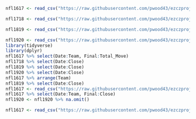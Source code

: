 ```r
nfl1617 <- read_csv("https://raw.githubusercontent.com/pwood43/ezczproject/master/nfl%20odds%202016-17.csv")

nfl1718 <- read_csv("https://raw.githubusercontent.com/pwood43/ezczproject/master/nfl%20odds%202017-18.csv")

nfl1819 <- read_csv("https://raw.githubusercontent.com/pwood43/ezczproject/master/nfl%20odds%202018-19.csv")

nfl1920 <- read_csv("https://raw.githubusercontent.com/pwood43/ezczproject/master/nfl%20odds%202019-20.csv")
library(tidyverse)
library(dplyr)
nfl1617 %>% select(Date:Team, Final:Total_Move)
nfl1718 %>% select(Date:Close)
nfl1819 %>% select(Date:Close)
nfl1920 %>% select(Date:Close)
nfl1617 %>% arrange(Team)
nfl1819 %>% select(Date:Close)
nfl1617 <- read_csv("https://raw.githubusercontent.com/pwood43/ezczproject/master/nfl%20odds%202016-17.csv")
nfl1617 %>% select(Date:Team, Final:Close)
nfl1920 <- nfl1920 %>% na.omit()

nfl1617 <- read_csv("https://raw.githubusercontent.com/pwood43/ezczproject/master/nfl%20odds%202016-17.csv")
```